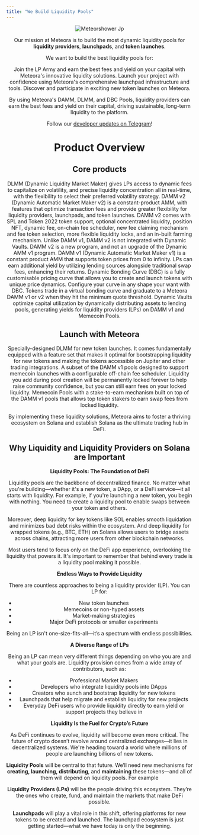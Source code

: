 ```yaml
---
title: "We Build Liquidity Pools"
---
```


<div align="center" />

![Meteorshower Jp](/images/meteorshower.jpg)

Our mission at Meteora is to build the most dynamic liquidity pools for **liquidity providers**, **launchpads**, and **token launches**.

We want to build the best liquidity pools for:

<CardGroup cols={2}>
  <Card title="Liquidity Providers" icon="users" iconType="solid" href="https://lparmy.meteora.ag/">
    Join the LP Army and earn the best fees and yield on your capital with Meteora's innovative liquidity solutions.
  </Card>
  <Card title="Launchpads" icon="rocket" iconType="solid" href="https://launch.meteora.ag/">
    Launch your project with confidence using Meteora's comprehensive launchpad infrastructure and tools.
  </Card>
  <Card title="Launches" icon="star" iconType="solid" href="https://www.meteora.ag/">
    Discover and participate in exciting new token launches on Meteora.
  </Card>
</CardGroup>

By using Meteora's DAMM, DLMM, and DBC Pools, liquidity providers can earn the best fees and yield on their capital, driving sustainable, long-term liquidity to the platform.

Follow our [developer updates on Telegram](https://t.me/meteora_dev)\!

# Product Overview

## Core products

<CardGroup cols={2}>
  <Card title="DLMM" icon="square-1" iconType="solid" href="/overview/products/dlmm/1-what-is-dlmm">
    DLMM (Dynamic Liquidity Market Maker) gives LPs access to dynamic fees to capitalize on volatility, and precise liquidity concentration all in real-time, with the flexibility to select their preferred volatility strategy.
  </Card>
  <Card title="DAMM v2" icon="square-2" iconType="solid" href="/overview/products/damm-v2/1-what-is-damm-v2">
    DAMM v2 (Dynamic Automatic Market Maker v2) is a constant-product AMM, with features that optimize transaction fees and provide greater flexibility for liquidity providers, launchpads, and token launches. DAMM v2 comes with SPL and Token 2022 token support, optional concentrated liquidity, position NFT, dynamic fee, on-chain fee scheduler, new fee claiming mechanism and fee token selection, more flexible liquidity locks, and an in-built farming mechanism. Unlike DAMM v1, DAMM v2 is not integrated with Dynamic Vaults. DAMM v2 is a new program, and not an upgrade of the Dynamic AMM v1 program.
  </Card>
  <Card title="DAMM v1" icon="square-3" iconType="solid" href="/overview/products/damm-v1/1-what-is-damm-v1">
    DAMM v1 (Dynamic Automatic Market Maker v1) is a constant product AMM that supports token prices from 0 to infinity. LPs can earn additional yield by utilizing lending sources alongside traditional swap fees, enhancing their returns.
  </Card>
  <Card title="Dynamic Bonding Curve" icon="square-4" iconType="solid" href="/overview/products/dbc/1-what-is-dbc">
    Dynamic Bonding Curve (DBC) is a fully customisable pricing curve that allows you to create and launch tokens with unique price dynamics. Configure your curve in any shape your want with DBC. Tokens trade in a virtual bonding curve and graduate to a Meteora DAMM v1 or v2 when they hit the minimum quote threshold.
  </Card>
  <Card title="Dynamic Vault" icon="square-5" iconType="solid" href="/overview/products/dynamic-vault/1-what-is-dynamic-vault">
    Dynamic Vaults optimize capital utilization by dynamically distributing assets to lending pools, generating yields for liquidity providers (LPs) on DAMM v1 and Memecoin Pools.
  </Card>
</CardGroup>

## Launch with Meteora

<CardGroup cols={2}>
  <Card title="DLMM Launch Pools" icon="circle-1" iconType="solid" href="/meteora-launch-pool/meteora-launch-pool-overview">
    Specially-designed DLMM for new token launches. It comes fundamentally equipped with a feature set that makes it optimal for bootstrapping liquidity for new tokens and making the tokens accessible on Jupiter and other trading integrations.
  </Card>
  <Card title="Memecoin Pools" icon="circle-2" iconType="solid" href="/for-memecoins/dynamic-memecoin-pools">
    A subset of the DAMM v1 pools designed to support memecoin launches with a configurable off-chain fee scheduler. Liquidity you add during pool creation will be permanently locked forever to help raise community confidence, but you can still earn fees on your locked liquidity.
  </Card>
  <Card title="Stake2Earn Pools" icon="circle-3" iconType="solid" href="/for-memecoins/m3m3-pools">
    Memecoin Pools with a stake-to-earn mechanism built on top of the DAMM v1 pools that allows top token stakers to earn swap fees from locked liquidity.
  </Card>
  </CardGroup>

By implementing these liquidity solutions, Meteora aims to foster a thriving ecosystem on Solana and establish Solana as the ultimate trading hub in DeFi.

## Why Liquidity and Liquidity Providers on Solana are Important

**Liquidity Pools: The Foundation of DeFi**

Liquidity pools are the backbone of decentralized finance. No matter what you're building—whether it's a new token, a DApp, or a DeFi service—it all starts with liquidity. For example, if you're launching a new token, you begin with nothing. You need to create a liquidity pool to enable swaps between your token and others.

Moreover, deep liquidity for key tokens like SOL enables smooth liquidation and minimizes bad debt risks within the ecosystem. And deep liquidity for wrapped tokens (e.g., BTC, ETH) on Solana allows users to bridge assets across chains, attracting more users from other blockchain networks.

Most users tend to focus only on the DeFi app experience, overlooking the liquidity that powers it. It's important to remember that behind every trade is a liquidity pool making it possible.

**Endless Ways to Provide Liquidity**

There are countless approaches to being a liquidity provider (LP). You can LP for:

- New token launches
- Memecoins or non-hyped assets
- Market-making strategies
- Major DeFi protocols or smaller experiments

Being an LP isn't one-size-fits-all—it’s a spectrum with endless possibilities.

**A Diverse Range of LPs**

Being an LP can mean very different things depending on who you are and what your goals are. Liquidity provision comes from a wide array of contributors, such as:

- Professional Market Makers
- Developers who integrate liquidity pools into DApps
- Creators who aunch and bootstrap liquidity for new tokens
- Launchpads that help migrate and establish liquidity for new projects
- Everyday DeFi users who provide liquidity directly to earn yield or support projects they believe in

**Liquidity Is the Fuel for Crypto’s Future**

As DeFi continues to evolve, liquidity will become even more critical. The future of crypto doesn’t revolve around centralized exchanges—it lies in decentralized systems. We're heading toward a world where millions of people are launching billions of new tokens.

**Liquidity Pools** will be central to that future. We’ll need new mechanisms for **creating, launching, distributing**, and **maintaining** these tokens—and all of them will depend on liquidity pools. For example

**Liquidity Providers (LPs)** will be the people driving this ecosystem. They’re the ones who create, fund, and maintain the markets that make DeFi possible.

**Launchpads** will play a vital role in this shift, offering platforms for new tokens to be created and launched. The launchpad ecosystem is just getting started—what we have today is only the beginning.